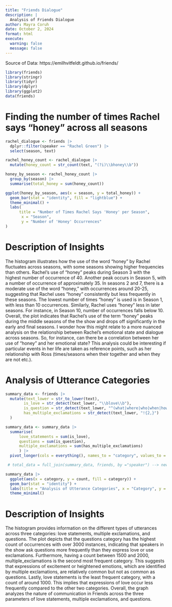```yaml
---
title: "Friends Dialogue"
description: |
  Analysis of Friends Dialogue
author: Mayra Coruh
date: October 2, 2024
format: html
execute:
  warning: false
  message: false
---
```

Source of Data: https://emilhvitfeldt.github.io/friends/

```r
library(friends)
library(stringr)
library(tidyr)
library(dplyr)
library(ggplot2)
data(friends)
```

# Finding the number of times Rachel says "honey" across all seasons

```r
rachel_dialogue <- friends |>
  dplyr::filter(speaker == "Rachel Green") |>
  select(season, text)

rachel_honey_count <- rachel_dialogue |>
  mutate(honey_count = str_count(text, "(?i)\\bhoney\\b"))

honey_by_season <- rachel_honey_count |>
  group_by(season) |> 
  summarise(total_honey = sum(honey_count))

ggplot(honey_by_season, aes(x = season, y = total_honey)) +
  geom_bar(stat = "identity", fill = "lightblue") +
  theme_minimal() +
  labs(
      title = "Number of Times Rachel Says 'Honey' per Season",
       x = "Season",
       y = "Number of 'Honey' Occurrences"
)

```

# Description of Insights

The histogram illustrates how the use of the word "honey" by Rachel fluctuates across seasons, with some seasons showing higher frequencies than others. Rachel's use of "honey" peaks during Season 3 with the highest number of occurrence of 40. Another peak occurs in Season 5, with a number of occurrence of approximately 35. In seasons 2 and 7, there is a moderate use of the word "honey," with occurrences around 20-25, suggesting that Rachel uses "honey" consistently but less frequently in these seasons. The lowest number of times "honey" is used is in Season 1, with less than 10 occurrences. Similarly, Rachel uses "honey" less in later seasons. For instance, in Season 10, number of occurrences falls below 10. Overall, the plot indicates that Rachel's use of the term "honey" peaks during the middle seasons of the the show and drops off significantly in the early and final seasons. I wonder how this might relate to a more nuanced analysis on the relationship between Rachel's emotional state and dialogue across seasons. So, for instance, can there be a correlation between her use of "honey" and her emotional state? This analysis could be interesting if particular events in her life are taken as reference points, such as her relationship with Ross (times/seasons when their together and when they are not etc.).

# Analysis of Utterance Categories

```r
summary_data <- friends |>
  mutate(text_lower = str_to_lower(text),  
        is_love = str_detect(text_lower, "\\blove\\b"),
        is_question = str_detect(text_lower, "^(what|where|who|when|how)"),
        has_multiple_exclamations = str_detect(text_lower, "!{2,}")
  )

summary_data <- summary_data |>
  summarise(
      love_statements = sum(is_love),
      questions = sum(is_question),
      multiple_exclamations = sum(has_multiple_exclamations)
      ) |>
  pivot_longer(cols = everything(), names_to = "category", values_to = "count")

 # total_data = full_join(summary_data, friends, by ="speaker") --> new fata frame that has count and category columns. the problem is that the category is not in summary_data

summary_data |>
  ggplot(aes(x = category, y = count, fill = category)) +
  geom_bar(stat = "identity") +
  labs(title = "Analysis of Utterance Categories", x = "Category", y = "Count") +
  theme_minimal()
```

# Description of Insights

The histogram provides information on the different types of utterances across three categories: love statements, multiple exclamations, and questions. The plot depicts that the questions category has the highest count of occurrences with over 3000 instances, indicating that speakers in the show ask questions more frequently than they express love or use exclamations. Furthermore, having a count between 1500 and 2000, multiple_exclamations is the second most frequent category. This suggests that expressions of excitement or heightened emotions, which are identified by multiple exclamations, are relatively common but not as common as questions. Lastly, love statements is the least frequent category, with a count of around 1000. This implies that expressions of love occur less frequently compared to the other two categories. Overall, the graph analyzes the nature of communication in Friends across the three parameters of love statements, multiple exclamations, and questions.
